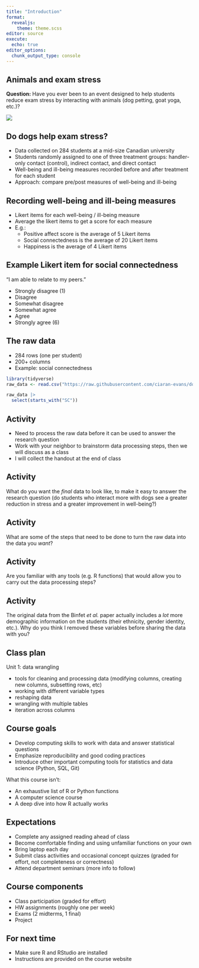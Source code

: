 ```yaml
---
title: "Introduction"
format: 
  revealjs:
    theme: theme.scss
editor: source
execute: 
  echo: true
editor_options: 
  chunk_output_type: console
---
```


## Animals and exam stress

**Question:** Have you ever been to an event designed to help students reduce exam stress by interacting with animals (dog petting, goat yoga, etc.)?

![](https://www.cmu.edu/piper/news/archives/2020/october/images/guy-with-goat900x600-min.jpg)

## Do dogs help exam stress?

* Data collected on 284 students at a mid-size Canadian university
* Students randomly assigned to one of three treatment groups: handler-only contact (control), indirect contact, and direct contact
* Well-being and ill-being measures recorded before and after treatment for each student
* Approach: compare pre/post measures of well-being and ill-being

## Recording well-being and ill-being measures

* Likert items for each well-being / ill-being measure
* Average the likert items to get a score for each measure
* E.g.:
  - Positive affect score is the average of 5 Likert items
  - Social connectedness is the average of 20 Likert items
  - Happiness is the average of 4 Likert items
  
## Example Likert item for social connectedness

"I am able to relate to my peers."

* Strongly disagree (1)
* Disagree
* Somewhat disagree
* Somewhat agree
* Agree
* Strongly agree (6)

## The raw data

* 284 rows (one per student)
* 200+ columns
* Example: social connectedness

```r
library(tidyverse)
raw_data <- read.csv("https://raw.githubusercontent.com/ciaran-evans/dog-data-analysis/main/dog_data_raw.csv")
```

```r
raw_data |>
  select(starts_with("SC"))
```

## Activity

* Need to process the raw data before it can be used to answer the research question
* Work with your neighbor to brainstorm data processing steps, then we will discuss as a class
* I will collect the handout at the end of class

## Activity

What do you want the *final* data to look like, to make it easy to answer the research question (do students who interact more with dogs see a greater reduction in stress and a greater improvement in well-being?)

## Activity

What are some of the steps that need to be done to turn the raw data into the data you *want*?

## Activity

Are you familiar with any tools (e.g. R functions) that would allow you to carry out the data processing steps?

## Activity

The original data from the Binfet *et al.* paper actually includes a *lot* more demographic information on the students (their ethnicity, gender identity, etc.). Why do you think I removed these variables before sharing the data with you?

## Class plan

Unit 1: data wrangling

* tools for cleaning and processing data (modifying columns, creating new columns, subsetting rows, etc)
* working with different variable types
* reshaping data
* wrangling with multiple tables
* iteration across columns

## Course goals

* Develop computing skills to work with data and answer
statistical questions
* Emphasize reproducibility and good coding practices
* Introduce other important computing tools for statistics
and data science (Python, SQL, Git)

What this course isn't:

* An exhaustive list of R or Python functions
* A computer science course
* A deep dive into how R actually works

## Expectations

* Complete any assigned reading ahead of class
* Become comfortable finding and using unfamiliar functions on your own
* Bring laptop each day
* Submit class activities and occasional concept quizzes (graded for effort, not completeness or correctness)
* Attend department seminars (more info to follow)

## Course components

* Class participation (graded for effort)
* HW assignments (roughly one per week)
* Exams (2 midterms, 1 final)
* Project

## For next time

* Make sure R and RStudio are installed
* Instructions are provided on the course website

